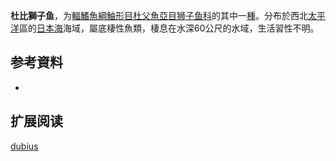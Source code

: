 {{Speciesbox
| name = 杜比獅子魚
| status = NE
| status_system = 
| image = 
| genus = Liparis
| species = dubius
| authority = [[Soldatov|Soldatov]],  1930
| synonyms = 
}}

'''杜比獅子鱼'''，为[[輻鰭魚綱|輻鰭魚綱]][[鮋形目|鮋形目]][[杜父魚亞目|杜父魚亞目]][[狮子鱼科|狮子鱼科]]的其中一[[種|種]]。分布於西北[[太平洋|太平洋]]區的[[日本海|日本海]]海域，屬底棲性魚類，棲息在水深60公尺的水域，生活習性不明。

== 参考資料 ==
*{{FishBase_species|genus=Liparis|species=dubius|year=2011|month=12}}

== 扩展阅读 ==
{{refbegin}}
{{wikispecies-inline|Liparis dubius|杜比獅子魚}}
{{refend}}
{{Taxonbar|from=Q1094851}}

[[Category:獅子魚属|dubius]]


{{鮋形目小作品}}